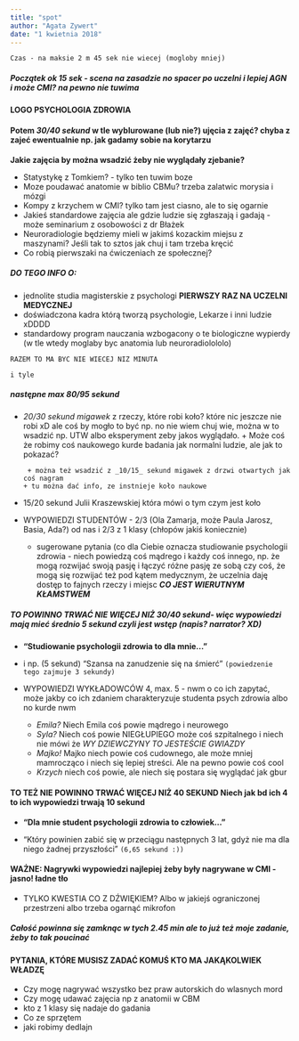 ---
title: "spot"
author: "Agata Zywert"
date: "1 kwietnia 2018"
---

`Czas - na maksie 2 m 45 sek nie wiecej (mogloby mniej)`


##### Początek ok _15 sek_ - scena na zasadzie no spacer po uczelni i lepiej AGN i może CMI? na pewno nie tuwima
#### LOGO PSYCHOLOGIA ZDROWIA
#### **Potem _30/40 sekund_ w tle wyblurowane (lub nie?) ujęcia z zajęć? chyba z zajeć ewentualnie np. jak gadamy sobie na korytarzu**

**Jakie zajęcia by można wsadzić żeby nie wyglądały zjebanie?**

* Statystykę z Tomkiem? - tylko ten tuwim boze
* Moze poudawać anatomie w biblio CBMu? trzeba zalatwic morysia i mózgi
* Kompy z krzychem w CMI? tylko tam jest ciasno, ale to się ogarnie
* Jakieś standardowe zajęcia ale gdzie ludzie się zgłaszają i gadają - może seminarium z osobowości z dr Błażek
* Neuroradiologie będziemy mieli w jakimś kozackim miejsu z maszynami? Jeśli tak to sztos jak chuj i tam trzeba kręcić
* Co robią pierwszaki na ćwiczeniach ze społecznej? 

##### **DO TEGO INFO O:**
- jednolite studia magisterskie z psychologi **PIERWSZY RAZ NA UCZELNI MEDYCZNEJ**
- doświadczona kadra którą tworzą psychologie, Lekarze i inni ludzie xDDDD
- standardowy program nauczania wzbogacony o te biologiczne wypierdy (w tle wtedy moglaby byc anatomia lub neuroradiolololo)

`RAZEM TO MA BYC NIE WIECEJ NIZ MINUTA`

`i tyle` 

##### następne max _80/95 sekund_

* _20/30 sekund migawek_ z rzeczy, które robi koło? które nic jeszcze nie robi xD ale coś by mogło to być np. no nie wiem chuj wie, można
w to wsadzić np. UTW albo eksperyment zeby jakos wyglądało. + Może coś że robimy coś naukowego kurde badania jak normalni ludzie, ale jak to pokazać?

       + można też wsadzić z _10/15_ sekund migawek z drzwi otwartych jak coś nagram
      + tu można dać info, ze instnieje koło naukowe
  
* 15/20 sekund Julii Kraszewskiej która mówi o tym czym jest koło
* WYPOWIEDZI STUDENTÓW - 2/3 (Ola Zamarja, może Paula Jarosz, Basia, Ada?) od nas i 2/3 z 1 klasy (chłopów jakiś koniecznie)
    + sugerowane pytania (co dla Ciebie oznacza studiowanie psychologii zdrowia - niech powiedzą coś mądrego i każdy coś innego, np. że mogą rozwijać swoją pasję i łączyć
 różne pasję ze sobą czy coś, że mogą się rozwijać też pod kątem medycznym, że uczelnia daję dostęp to fajnych rzeczy i miejsc _**CO JEST WIERUTNYM KŁAMSTWEM**_

##### **TO POWINNO TRWAĆ NIE WIĘCEJ NIŻ _30/40_ sekund**- więc wypowiedzi mają mieć średnio 5 sekund czyli jest wstęp (napis? narrator? XD)

* **"Studiowanie psychologii zdrowia to dla mnie..."**
   
* i np. (5 sekund) "Szansa na zanudzenie się na śmierć" `(powiedzenie tego zajmuje 3 sekundy)`

* WYPOWIEDZI WYKŁADOWCÓW 4, max. 5 - nwm o co ich zapytać, może jakby co ich zdaniem charakteryzuje studenta psych zdrowia albo no kurde nwm

  + _Emila?_ Niech Emila coś powie mądrego i neurowego
  + _Syla?_ Niech coś powie NIEGŁUPIEGO może coś szpitalnego i niech nie mówi że _WY DZIEWCZYNY TO JESTEŚCIE GWIAZDY_ 
  + _Majko!_ Majko niech powie coś cudownego, ale może mniej mamrocząco i niech się lepiej streści. Ale na pewno powie coś cool
  + _Krzych_ niech coś powie, ale niech się postara się wyglądać jak gbur 
  
#### **TO TEŻ NIE POWINNO TRWAĆ WIĘCEJ NIŻ 40 SEKUND** Niech jak bd ich 4 to ich wypowiedzi trwają 10 sekund 

* **"Dla mnie student psychologii zdrowia to człowiek..."**

* "Który powinien zabić się w przeciągu następnych 3 lat, gdyż nie ma dla niego żadnej przyszłości" `(6,65 sekund :))`
  
#### **WAŻNE**: Nagrywki wypowiedzi najlepiej żeby były nagrywane w CMI - jasno! ładne tło
   
  * TYLKO KWESTIA CO Z DŹWIĘKIEM? Albo w jakiejś ograniczonej przestrzeni albo trzeba ogarnąć mikrofon
  
##### Całość powinna się zamknąc w tych 2.45 min ale to już też moje zadanie, żeby to tak poucinać
  
#### PYTANIA, KTÓRE MUSISZ ZADAĆ KOMUŚ KTO MA JAKĄKOLWIEK WŁADZĘ
  
  * Czy mogę nagrywać wszystko bez praw autorskich do wlasnych mord
  * Czy mogę udawać zajęcia np z anatomii w CBM
  * kto z 1 klasy się nadaje do gadania
  * Co ze sprzętem
  * jaki robimy dedlajn
 

